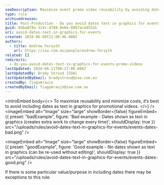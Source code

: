 ```yaml
---
seoDescription: Maximize event promo video reusability by avoiding dates as text in graphics and ensure cost-effective updates.
type: rule
archivedreason:
title: Post-Production - Do you avoid dates text in graphics for events' promo videos?
guid: 8dba8f9a-314c-4748-8e0e-8897ac4455a5
uri: avoid-dates-text-in-graphics-for-events
created: 2020-06-09T21:08:46.000Z
authors:
  - title: Andrew Forsyth
    url: https://ssw.com.au/people/andrew-forsyth
related: []
redirects:
  - do-you-avoid-dates-text-in-graphics-for-events-promo-videos
lastUpdated: 2024-06-11T00:27:00.000Z
lastUpdatedBy: Brady Stroud [SSW]
lastUpdatedByEmail: bradystroud@ssw.com.au
createdBy: TiagoAraujo
createdByEmail: TiagoAraujo@ssw.com.au
---
```


<introEmbed
  body={<>
To maximize reusability and minimize costs, it’s best to avoid including dates as text in graphics for promotional videos.
  </>}
/>
<imageEmbed
  alt="Image"
  size="large"
  showBorder={false}
  figureEmbed={{
    preset: "badExample",
    figure: 'Bad example - Dates shown as text in graphics (creates extra work to change every time)',
    shouldDisplay: true
  }}
  src="/uploads/rules/avoid-dates-text-in-graphics-for-events/events-dates-bad.png"
/>

<imageEmbed
  alt="Image"
  size="large"
  showBorder={false}
  figureEmbed={{
    preset: "goodExample",
    figure: 'Good example - No dates shown as text in graphics (can be re-used without editing)',
    shouldDisplay: true
  }}
  src="/uploads/rules/avoid-dates-text-in-graphics-for-events/events-dates-good.png"
/>

If there is some particular value/purpose in including dates there may be exceptions to this rule.
